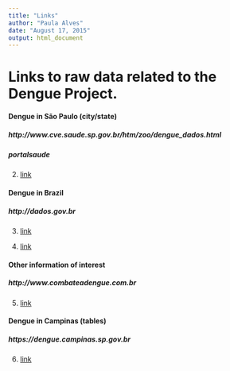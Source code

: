 ```yaml
---
title: "Links"
author: "Paula Alves"
date: "August 17, 2015"
output: html_document
---
```


# Links to raw data related to the Dengue Project.  

#### Dengue in São Paulo (city/state)  

##### http://www.cve.saude.sp.gov.br/htm/zoo/dengue_dados.html

##### portalsaude
2. [link](http://portalsaude.saude.gov.br/index.php/situacao-epidemiologica-dados-dengue)  

#### Dengue in Brazil  
##### http://dados.gov.br
3. [link](http://dados.gov.br/dataset/taxa-de-incidencia-da-dengue)

4. [link](http://dados.gov.br/dataset/odm6_dengue)

#### Other information of interest  
##### http://www.combateadengue.com.br
5. [link](http://www.combateadengue.com.br/category/documentos-para-download/acoes-de-combate-dengue/)

#### Dengue in Campinas (tables)
##### https://dengue.campinas.sp.gov.br
6. [link](https://dengue.campinas.sp.gov.br/sites/default/files/boletins/boletim-01-sintese_dados_dengue_campinas_2014_07_30.pdf)

